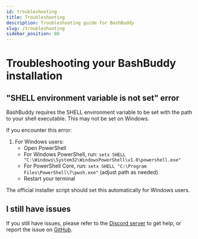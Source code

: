 ```yaml
---
id: troubleshooting
title: Troubleshooting
description: Troubleshooting guide for BashBuddy
slug: /troubleshooting
sidebar_position: 80
---
```


# Troubleshooting your BashBuddy installation

## "SHELL environment variable is not set" error

BashBuddy requires the SHELL environment variable to be set with the path to your shell executable. This may not be set on Windows.

If you encounter this error:

1. For Windows users:
   - Open PowerShell
   - For Windows PowerShell, run: `setx SHELL "C:\Windows\System32\WindowsPowerShell\v1.0\powershell.exe"`
   - For PowerShell Core, run: `setx SHELL "C:\Program Files\PowerShell\7\pwsh.exe"` (adjust path as needed)
   - Restart your terminal

The official installer script should set this automatically for Windows users.

## I still have issues

If you still have issues, please refer to the [Discord server](https://discord.com/invite/knDFUB5UtU) to get help, or report the issue on [GitHub](https://github.com/wosherco/bashbuddy/issues).
